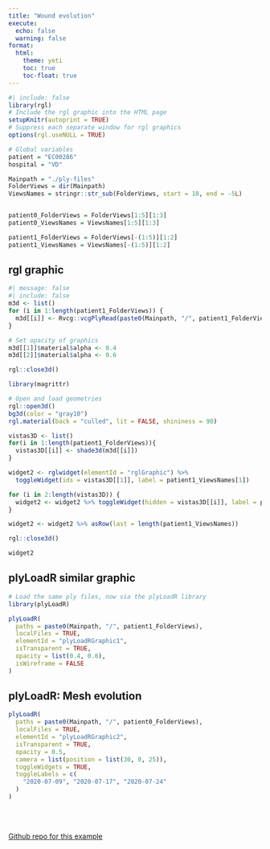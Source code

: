 ```yaml
---
title: "Wound evolution"
execute:
  echo: false
  warning: false
format:
  html:
    theme: yeti
    toc: true
    toc-float: true
---
```


```r
#| include: false
library(rgl)
# Include the rgl graphic into the HTML page
setupKnitr(autoprint = TRUE) 
# Suppress each separate window for rgl graphics
options(rgl.useNULL = TRUE) 

# Global variables
patient = "EC00286"
hospital = "VD"

Mainpath = "./ply-files"
FolderViews = dir(Mainpath)
ViewsNames = stringr::str_sub(FolderViews, start = 10, end = -5L)


patient0_FolderViews = FolderViews[1:5][1:3]
patient0_ViewsNames = ViewsNames[1:5][1:3]

patient1_FolderViews = FolderViews[-(1:5)][1:2]
patient1_ViewsNames = ViewsNames[-(1:5)][1:2]
```

## rgl graphic

```r
#| message: false
#| include: false
m3d <- list()
for (i in 1:length(patient1_FolderViews)) {
  m3d[[i]] <- Rvcg::vcgPlyRead(paste0(Mainpath, "/", patient1_FolderViews[i]))  
}

# Set opacity of graphics
m3d[[1]]$material$alpha <- 0.4
m3d[[2]]$material$alpha <- 0.6

rgl::close3d()

library(magrittr)

# Open and load geometries
rgl::open3d()
bg3d(color = "gray10")
rgl.material(back = "culled", lit = FALSE, shininess = 90)

vistas3D <- list()
for(i in 1:length(patient1_FolderViews)){
  vistas3D[[i]] <- shade3d(m3d[[i]])
}

widget2 <- rglwidget(elementId = "rglGraphic") %>% 
  toggleWidget(ids = vistas3D[[1]], label = patient1_ViewsNames[1])  

for (i in 2:length(vistas3D)) {
  widget2 <- widget2 %>% toggleWidget(hidden = vistas3D[[i]], label = patient1_ViewsNames[i])
}

widget2 <- widget2 %>% asRow(last = length(patient1_ViewsNames)) 

rgl::close3d()
```

```r
widget2
```

## plyLoadR similar graphic

```r
# Load the same ply files, now via the plyLoadR library
library(plyLoadR)

plyLoadR(
  paths = paste0(Mainpath, "/", patient1_FolderViews),
  localFiles = TRUE,
  elementId = "plyLoadRGraphic1",
  isTransparent = TRUE,
  opacity = list(0.4, 0.6),
  isWireframe = FALSE
)
```

## plyLoadR: Mesh evolution

```r
plyLoadR(
  paths = paste0(Mainpath, "/", patient0_FolderViews),
  localFiles = TRUE,
  elementId = "plyLoadRGraphic2",
  isTransparent = TRUE,
  opacity = 0.5,
  camera = list(position = list(30, 0, 25)),
  toggleWidgets = TRUE,
  toggleLabels = c(
    "2020-07-09", "2020-07-17", "2020-07-24"
  )
)
```

<br>
<br>

[Github repo for this example](https://github.com/lucio-cornejo/rgl-plyLoadR-comparison-example)
